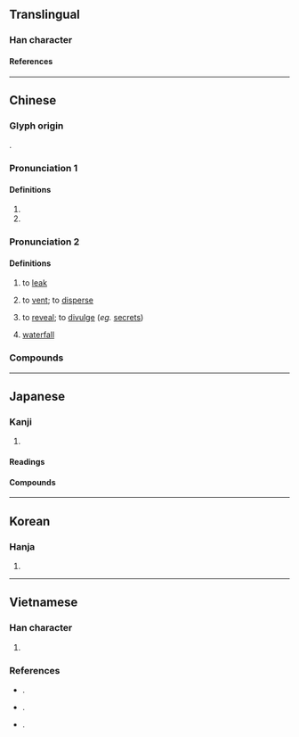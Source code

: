 {{also|泄}}
{{character info/new}}
==Translingual==

===Han character===
{{Han char|rn=85|rad=水|as=06|sn=9|four=35106|canj=ELWP|ids=⿰氵曳}}

====References====
{{Han ref|kx=0621.200|dkj=17401|dj=1017.120|hdz=31606.090|uh=6D29}}

----

==Chinese==
{{zh-forms|s=泄|alt=泄}}

===Glyph origin===
{{Han etym}}
{{Han compound|水|曳|alt1=氵|c1=s|c2=p|t1=water|ls=psc}}.

===Pronunciation 1===
{{zh-pron
|m=yì
|c=jai6
|mc=y
|oc=y
|cat=a,pn
}}

====Definitions====
{{zh-hanzi}}

# {{zh-used in|洩洩}}
# {{zh-alt-form|泄|tr=-|name of a river in Anhui Province}}

===Pronunciation 2===
{{zh-pron
|m=xiè
|c=sit3
|h=pfs=siet
|mn=sia̍p
|cat=v,n
}}

====Definitions====
{{zh-hanzi}}

# {{lb|zh|of [[water]] or [[gas]]}} to [[leak]]
# {{lb|zh|of [[emotion]]s}} to [[vent#Verb|vent]]; to [[disperse]]
# to [[reveal]]; to [[divulge]] (''eg.'' [[secret]]s)
# {{lb|zh|archaic}} [[waterfall]] <!-- Refer 《水經註》 -->

===Compounds===
{{zh-der|傾洩|共洩|外洩|宣洩|排洩|水洩不通|洩勁|洩壓|洩密|洩底|洩恨|洩憤|洩氣|洩洩|洩洪|洩漏|洩漏天機|洩漏風聲|洩露|溶溶洩洩|漏洩|漏洩春光|發洩|*洩湖}}

----

==Japanese==

===Kanji===
{{ja-kanji|grade=|rs=水06}}

# {{defn|lang=ja|sort=水06}}

====Readings====
{{ja-readings
|on=えい, せつ
|kun=の-びる, も-れる
}}

====Compounds====
{{der3|lang=ja
|{{ja-r|漏洩|ろうえい}}
|{{ja-r|洩らす|もらす|{{alt-form|lang=ja|{{ja-r|漏らす|もらす|rom=-}}}}}}
|{{ja-r|洩れる|もれる|{{alt-form|lang=ja|{{ja-r|漏れる|もれる|rom=-}}}}}}
}}

----

==Korean==

===Hanja===
{{ko-hanja|hangeul=[[설]], [[예]]|eumhun=|rv=seol, ye|mr=sŏl, ye|y=sel, yey}}

# {{defn|lang=ko|sort=水06}}

----

==Vietnamese==

===Han character===
{{vi-readings|rs=水06
|hanviet=tiết, duệ
|nom=tiết, dãi, dáy, dịa
}}

# {{defn|lang=vi|sort=水06}}

===References===
* {{vi-ref|Hồ (1976)}}.
* {{vi-ref|Nguyễn (2014)}}.
* {{vi-ref|Trần (2004)}}.